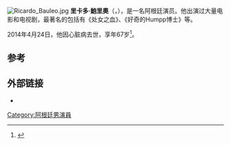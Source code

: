 [[File:Ricardo_Bauleo.jpg|thumb]]
'''里卡多·鮑里奧'''（{{lang-es|'''Ricardo Bauleo'''}}，{{bd|1946年|8月30日|2014年|4月24日|catIdx=Bauleo}}），是一名阿根廷演员。他出演过大量电影和电视剧，最著名的包括有《处女之血》、《好奇的Humpp博士》等。

2014年4月24日，他因心脏病去世，享年67岁<ref>{{Cite web|url=http://www.buenosairesherald.com/article/157831/actor-ricardo-bauleo-dies-at-678|title=Actor Ricardo Bauleo dies at 67|publisher=''[[Buenos_Aires_Herald|Buenos Aires Herald]]''|date=24 April 2014|accessdate=25 April 2014}}</ref>。

==参考==
{{Reflist}}

==外部链接==
* {{IMDb name|0062041}}

{{DEFAULTSORT:Bauleo, Ricardo}}
[[Category:阿根廷男演員|Category:阿根廷男演員]]